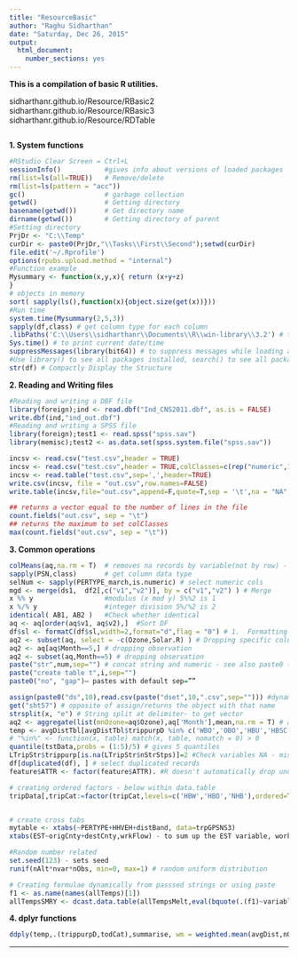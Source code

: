 ```yaml
---
title: "ResourceBasic"
author: "Raghu Sidharthan"
date: "Saturday, Dec 26, 2015"
output:
  html_document:
    number_sections: yes
---
```


**This is a compilation of basic R utilities.**

sidharthanr.github.io/Resource/RBasic2
sidharthanr.github.io/Resource/RBasic3
sidharthanr.github.io/Resource/RDTable

```r
```

**1. System functions**

```r
#RStudio Clear Screen = Ctrl+L
sessionInfo()           #gives info about versions of loaded packages
rm(list=ls(all=TRUE))   # Remove/delete
rm(list=ls(pattern = "acc"))
gc()                    # garbage collection
getwd()                 # Getting directory
basename(getwd())       # Get directory name
dirname(getwd())        # Getting directory of parent
#Setting directory
PrjDr <- "C:\\Temp"
curDir <- paste0(PrjDr,"\\Tasks\\First\\Second");setwd(curDir)
file.edit('~/.Rprofile')
options(rpubs.upload.method = "internal")
#Function example
Mysummary <- function(x,y,x){ return (x+y+z)
}
# objects in memory
sort( sapply(ls(),function(x){object.size(get(x))})) 
#Run time
system.time(Mysummary(2,5,3))
sapply(df,class) # get column type for each column
.libPaths('C:\\Users\\sidharthanr\\Documents\\R\\win-library\\3.2') # to add user libs
Sys.time() # to print current date/time
suppressMessages(library(bit64)) # to suppress messages while loading a library
#Use library() to see all packages installed, search() to see all packages loaded 
str(df) # Compactly Display the Structure
```
**2. Reading and Writing files**
```r
#Reading and writing a DBF file
library(foreign);ind <- read.dbf("Ind_CNS2011.dbf", as.is = FALSE)
write.dbf(ind,"ind_out.dbf")
#Reading and writing a SPSS file
library(foreign);test1 <- read.spss("spss.sav")
library(memisc);test2 <- as.data.set(spss.system.file("spss.sav"))
```
```r
incsv <- read.csv("test.csv",header = TRUE)
incsv <- read.csv("test.csv",header = TRUE,colClasses=c(rep("numeric",1),rep("character",2)))
incsv <- read.table("test.csv",sep=',',header=TRUE)
write.csv(incsv, file = "out.csv",row.names=FALSE)
write.table(incsv,file="out.csv",append=F,quote=T,sep = '\t',na = "NA",row.names=F,col.names=T)

## returns a vector equal to the number of lines in the file
count.fields("out.csv", sep = "\t")
## returns the maximum to set colClasses
max(count.fields("out.csv", sep = "\t"))

```
**3. Common operations**
```r

colMeans(aq,na.rm = T)  # removes na records by variable(not by row) - see also colSums
sapply(PSN,class)       # get column data type
selNum <- sapply(PERTYPE_march,is.numeric) # select numeric cols
mgd <- merge(ds1,  df2[,c("v1","v2")], by = c("v1","v2") ) # Merge
x %% y                  #modulus (x mod y) 5%%2 is 1
x %/% y                 #integer division 5%/%2 is 2
identical( AB1, AB2 )   #Check whether identical
aq <- aq[order(aq$v1, aq$v2),]  #Sort DF
df$sl <- formatC(df$sl,width=2,format="d",flag = "0") # 1.	Formatting and padding number with leading zeros
aq2 <- subset(aq, select = -c(Ozone,Solar.R) ) # Dropping specific columns 
aq2 <- aq[aq$Month==5,] # dropping observation
aq2 <- subset(aq,Month==5) # dropping observation
paste("str",num,sep="") # concat string and numeric - see also paste0 (default sep="")
paste("create table t",i,sep="")
paste0("no", "gap")– pastes with default sep=””

assign(paste0("ds",10),read.csv(paste("dset",10,".csv",sep=""))) #dynamic LHS dset name
get("sht57") # opposite of assign/returns the object with that name
strsplit(x, "e") # String split at delimiter- to get vector
aq2 <- aggregate(list(mnOzone=aq$Ozone),aq['Month'],mean,na.rm = T) # aggregate in data frame
temp <- avgDistTbl[avgDistTbl$trippurpD %in% c('WBO','OBO','HBU','HBSC'),] # Using the 'in' to check in a list
# "%in%" <- function(x, table) match(x, table, nomatch = 0) > 0
quantile(tstData,probs = (1:5)/5) # gives 5 quantiles
LTripStr$trippurp[is.na(LTripStr$nStrStps)]=2 #Check variables NA - missing value
df[duplicated(df), ] # select duplicated records
feature$ATTR <- factor(feature$ATTR). #R doesn't automatically drop unused factor levels, have to re-factor: 

# creating ordered factors - below within data.table
tripData[,tripCat:=factor(tripCat,levels=c('HBW','HBO','NHB'),ordered=TRUE)]


# create cross tabs
mytable <- xtabs(~PERTYPE+HHVEH+distBand, data=trpGPSNS3)
xtabs(EST~origCnty+destCnty,wrkFlow) - to sum up the EST variable, workflow dset name

#Random number related
set.seed(123) - sets seed
runif(nAlt*nvar*nObs, min=0, max=1) # random uniform distribution

# Creating formulae dynamically from passsed strings or using paste
f1 <- as.name(names(allTemps)[1])
allTempsSMRY <- dcast.data.table(allTempsMelt,eval(bquote(.(f1)~variable+scenName)),value.var = 'value',fill=-1)


```

**4. dplyr functions**
```r
ddply(temp,.(trippurpD,todCat),summarise, wm = weighted.mean(avgDist,nObs)) # Weighted mean using the plyr package function
```


******



